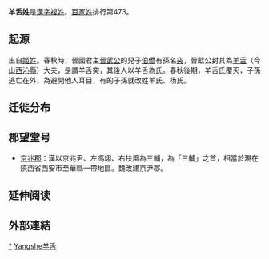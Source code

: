 {{姓氏
|姓氏=羊舌
|繁體=羊舌
|簡體=羊舌
|拼音=Yángshé
|注音={{Pinyin2zhuyin|Yáng}}{{Pinyin2zhuyin|shé}}
|中国大陆=Yangshe
|台湾=
|香港=
|澳门=
|新加坡=
|马来西亚=
|越南=Dương Thiệt
|韩国=
|反切=
|同音字=
|堂号=
|郡望=
}}

'''羊舌姓'''是[[漢字姓氏|漢字]][[複姓|複姓]]。[[百家姓|百家姓]]排行第473。

== 起源 ==
出自[[姬姓|姬姓]]。春秋時，晉國君主[[晉武公|晉武公]]的兒子[[伯僑|伯僑]]有孫名[[羊舌突|突]]，晉獻公封其為[[羊舌|羊舌]]（今[[山西|山西]][[沁縣|沁縣]]）大夫，是謂羊舌突，其後人以羊舌為氏。春秋後期，羊舌氏覆灭，子孫逃亡在外，為避開他人耳目，有的子孫就改姓羊氏、杨氏。

== 迁徙分布 ==

== 郡望堂号 ==
*[[京兆郡|京兆郡]]：漢以京兆尹、左馮翊、右扶風為三輔，為「三輔」之首，相當於現在陝西省西安市至華縣一帶地區。魏改建京尹郡。

== 延伸阅读 ==
{{Wikisource further reading}}

== 外部連結 ==
{{姓氏小作品}}

[[Category:羊舌姓|*]]
[[Category:複姓|Yangshe羊舌]]